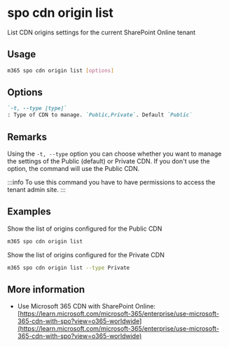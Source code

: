 
# spo cdn origin list

List CDN origins settings for the current SharePoint Online tenant

## Usage

```sh
m365 spo cdn origin list [options]
```

## Options

```md defintion-list
`-t, --type [type]`
: Type of CDN to manage. `Public,Private`. Default `Public`
```

<Global />

## Remarks

Using the `-t, --type` option you can choose whether you want to manage the settings of the Public (default) or Private CDN. If you don't use the option, the command will use the Public CDN.

:::info
To use this command you have to have permissions to access the tenant admin site.
:::

## Examples

Show the list of origins configured for the Public CDN

```sh
m365 spo cdn origin list
```

Show the list of origins configured for the Private CDN

```sh
m365 spo cdn origin list --type Private
```

## More information

- Use Microsoft 365 CDN with SharePoint Online: [https://learn.microsoft.com/microsoft-365/enterprise/use-microsoft-365-cdn-with-spo?view=o365-worldwide](https://learn.microsoft.com/microsoft-365/enterprise/use-microsoft-365-cdn-with-spo?view=o365-worldwide)
